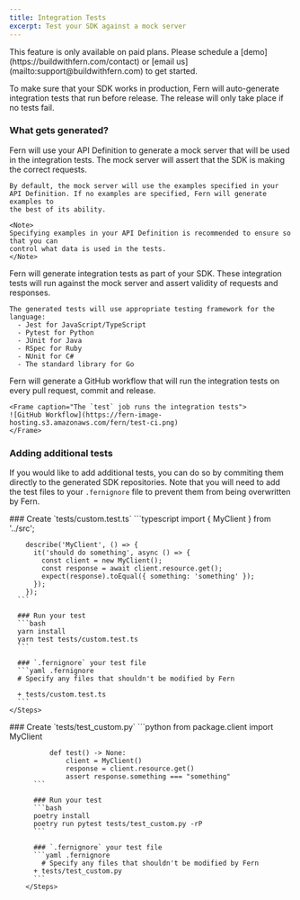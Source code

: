```yaml
---
title: Integration Tests
excerpt: Test your SDK against a mock server
---
```


<Warning title='Pro Feature'>
  This feature is only available on paid plans. Please schedule a [demo](https://buildwithfern.com/contact) 
  or [email us](mailto:support@buildwithfern.com) to get started. 
</Warning>

To make sure that your SDK works in production, Fern will auto-generate
integration tests that run before release. The release will only take place
if no tests fail.

### What gets generated? 

<AccordionGroup>
  <Accordion title="Mock Server">
    Fern will use your API Definition to generate a mock server that will be used
    in the integration tests. The mock server will assert that the SDK is 
    making the correct requests. 

    By default, the mock server will use the examples specified in your 
    API Definition. If no examples are specified, Fern will generate examples to 
    the best of its ability.

    <Note>
    Specifying examples in your API Definition is recommended to ensure so that you can 
    control what data is used in the tests.
    </Note>
  </Accordion>
  <Accordion title="Integration Tests">
    Fern will generate integration tests as part of your SDK. These integration tests 
    will run against the mock server and assert validity of requests and responses.

    The generated tests will use appropriate testing framework for the language: 
      - Jest for JavaScript/TypeScript
      - Pytest for Python
      - JUnit for Java
      - RSpec for Ruby
      - NUnit for C#
      - The standard library for Go
  </Accordion>
  <Accordion title="GitHub Wofklows">
    Fern will generate a GitHub workflow that will run the integration tests 
    on every pull request, commit and release. 

    <Frame caption="The `test` job runs the integration tests">
    ![GitHub Workflow](https://fern-image-hosting.s3.amazonaws.com/fern/test-ci.png)
    </Frame>
  </Accordion>
</AccordionGroup>

### Adding additional tests

If you would like to add additional tests, you can do so by commiting them 
directly to the generated SDK repositories. Note that you will need to 
add the test files to your `.fernignore` file to prevent them from being
overwritten by Fern.

<Tabs>
  <Tab title="TypeScript">
    <Steps>
      ### Create `tests/custom.test.ts`
      ```typescript
        import { MyClient } from '../src';

        describe('MyClient', () => {
          it('should do something', async () => {
            const client = new MyClient();
            const response = await client.resource.get();
            expect(response).toEqual({ something: 'something' });
          });
        });
      ```
      
      ### Run your test
      ```bash
      yarn install
      yarn test tests/custom.test.ts
      ```

      ### `.fernignore` your test file
      ```yaml .fernignore
      # Specify any files that shouldn't be modified by Fern

      + tests/custom.test.ts
      ```
    </Steps>
  </Tab>
    <Tab title="Python">
      <Steps>
          ### Create `tests/test_custom.py`
          ```python
              from package.client import MyClient

              def test() -> None:
                  client = MyClient()
                  response = client.resource.get()
                  assert response.something === "something"
          ```

          ### Run your test
          ```bash
          poetry install
          poetry run pytest tests/test_custom.py -rP
          ```

          ### `.fernignore` your test file
          ```yaml .fernignore
            # Specify any files that shouldn't be modified by Fern
          + tests/test_custom.py
          ```
        </Steps>
  </Tab>
</Tabs>
